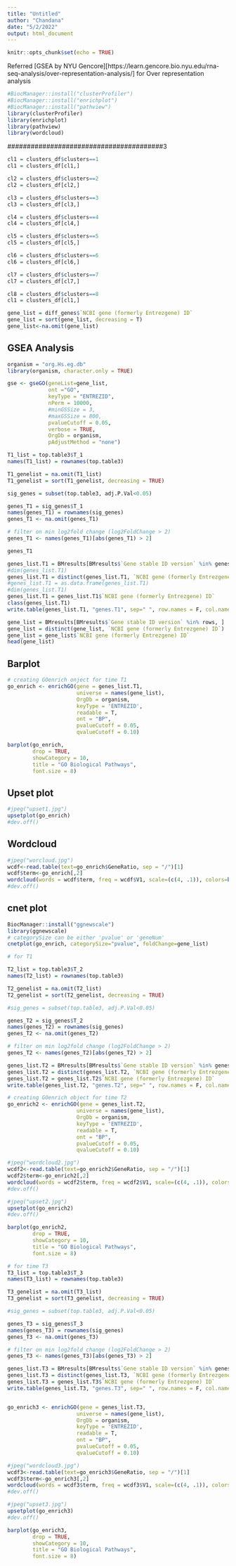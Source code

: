 ```yaml
---
title: "Untitled"
author: "Chandana"
date: "5/2/2022"
output: html_document
---
```


```r
knitr::opts_chunk$set(echo = TRUE)
```

Referred [GSEA by NYU Gencore][https://learn.gencore.bio.nyu.edu/rna-seq-analysis/over-representation-analysis/] for Over representation analysis

```r
#BiocManager::install("clusterProfiler")
#BiocManager::install("enrichplot")
#BiocManager::install("pathview")
library(clusterProfiler)
library(enrichplot)
library(pathview)
library(wordcloud)
```


########################################3

```r
cl1 = clusters_df$clusters==1
cl1 = clusters_df[cl1,]
```

```r
cl2 = clusters_df$clusters==2
cl2 = clusters_df[cl2,]

cl3 = clusters_df$clusters==3
cl3 = clusters_df[cl3,]

cl4 = clusters_df$clusters==4
cl4 = clusters_df[cl4,]

cl5 = clusters_df$clusters==5
cl5 = clusters_df[cl5,]

cl6 = clusters_df$clusters==6
cl6 = clusters_df[cl6,]

cl7 = clusters_df$clusters==7
cl7 = clusters_df[cl7,]

cl8 = clusters_df$clusters==8
cl1 = clusters_df[cl1,]
```
#############################################################

```r
gene_list = diff_genes$`NCBI gene (formerly Entrezgene) ID`
gene_list = sort(gene_list, decreasing = T)
gene_list<-na.omit(gene_list)

```

## GSEA Analysis
```r
organism = "org.Hs.eg.db"
library(organism, character.only = TRUE)

gse <- gseGO(geneList=gene_list, 
             ont ="GO", 
             keyType = "ENTREZID", 
             nPerm = 10000, 
             #minGSSize = 3, 
             #maxGSSize = 800, 
             pvalueCutoff = 0.05, 
             verbose = TRUE, 
             OrgDb = organism, 
             pAdjustMethod = "none")
```


```r
T1_list = top.table3$T_1
names(T1_list) = rownames(top.table3)

T1_genelist = na.omit(T1_list)
T1_genelist = sort(T1_genelist, decreasing = TRUE)

sig_genes = subset(top.table3, adj.P.Val<0.05)

genes_T1 = sig_genes$T_1
names(genes_T1) = rownames(sig_genes)
genes_T1 <- na.omit(genes_T1)

# filter on min log2fold change (log2FoldChange > 2)
genes_T1 <- names(genes_T1)[abs(genes_T1) > 2]

genes_T1
```

```r
genes_list.T1 = BMresults[BMresults$`Gene stable ID version` %in% genes_T1, ]
#dim(genes_list.T1)
genes_list.T1 = distinct(genes_list.T1, `NCBI gene (formerly Entrezgene) ID`)
#genes_list.T1 = as.data.frame(genes_list.T1)
#dim(genes_list.T1)
genes_list.T1 = genes_list.T1$`NCBI gene (formerly Entrezgene) ID`
class(genes_list.T1)
write.table(genes_list.T1, "genes.T1", sep=" ", row.names = F, col.names = F)
```

```r

gene_list = BMresults[BMresults$`Gene stable ID version` %in% rows, ]
gene_list = distinct(gene_list, `NCBI gene (formerly Entrezgene) ID`)
gene_list = gene_list$`NCBI gene (formerly Entrezgene) ID`
head(gene_list)
```

## Barplot

```r
# creating GOenrich onject for time T1
go_enrich <- enrichGO(gene = genes_list.T1,
                      universe = names(gene_list),
                      OrgDb = organism, 
                      keyType = 'ENTREZID',
                      readable = T,
                      ont = "BP",
                      pvalueCutoff = 0.05, 
                      qvalueCutoff = 0.10)
```




```r
barplot(go_enrich, 
        drop = TRUE, 
        showCategory = 10, 
        title = "GO Biological Pathways",
        font.size = 8)
```



## Upset plot

```r
#jpeg("upset1.jpg")
upsetplot(go_enrich)
#dev.off()
```
## Wordcloud

```r
#jpeg("worcloud.jpg")
wcdf<-read.table(text=go_enrich$GeneRatio, sep = "/")[1]
wcdf$term<-go_enrich[,2]
wordcloud(words = wcdf$term, freq = wcdf$V1, scale=(c(4, .1)), colors=brewer.pal(8, "Dark2"), max.words = 50)
#dev.off()
```

## cnet plot

```r
BiocManager::install("ggnewscale")
library(ggnewscale)
# categorySize can be either 'pvalue' or 'geneNum'
cnetplot(go_enrich, categorySize="pvalue", foldChange=gene_list)
```


```r
# for T1

T2_list = top.table3$T_2
names(T2_list) = rownames(top.table3)

T2_genelist = na.omit(T2_list)
T2_genelist = sort(T2_genelist, decreasing = TRUE)

#sig_genes = subset(top.table3, adj.P.Val<0.05)

genes_T2 = sig_genes$T_2
names(genes_T2) = rownames(sig_genes)
genes_T2 <- na.omit(genes_T2)

# filter on min log2fold change (log2FoldChange > 2)
genes_T2 <- names(genes_T2)[abs(genes_T2) > 2]

genes_list.T2 = BMresults[BMresults$`Gene stable ID version` %in% genes_T2, ]
genes_list.T2 = distinct(genes_list.T2, `NCBI gene (formerly Entrezgene) ID`)
genes_list.T2 = genes_list.T2$`NCBI gene (formerly Entrezgene) ID`
write.table(genes_list.T2, "genes.T2", sep=" ", row.names = F, col.names = F)

# creating GOenrich object for time T2
go_enrich2 <- enrichGO(gene = genes_list.T2,
                      universe = names(gene_list),
                      OrgDb = organism, 
                      keyType = 'ENTREZID',
                      readable = T,
                      ont = "BP",
                      pvalueCutoff = 0.05, 
                      qvalueCutoff = 0.10)

#jpeg("wordcloud2.jpg")
wcdf2<-read.table(text=go_enrich2$GeneRatio, sep = "/")[1]
wcdf2$term<-go_enrich2[,2]
wordcloud(words = wcdf2$term, freq = wcdf2$V1, scale=(c(4, .1)), colors=brewer.pal(8, "Dark2"), max.words = 50)
#dev.off()
```

```r
#jpeg("upset2.jpg")
upsetplot(go_enrich2)
#dev.off()
```

```r
barplot(go_enrich2, 
        drop = TRUE, 
        showCategory = 10, 
        title = "GO Biological Pathways",
        font.size = 8)
```




```r
# for time T3
T3_list = top.table3$T_3
names(T3_list) = rownames(top.table3)

T3_genelist = na.omit(T3_list)
T3_genelist = sort(T3_genelist, decreasing = TRUE)

#sig_genes = subset(top.table3, adj.P.Val<0.05)

genes_T3 = sig_genes$T_3
names(genes_T3) = rownames(sig_genes)
genes_T3 <- na.omit(genes_T3)

# filter on min log2fold change (log2FoldChange > 2)
genes_T3 <- names(genes_T3)[abs(genes_T3) > 2]

genes_list.T3 = BMresults[BMresults$`Gene stable ID version` %in% genes_T3, ]
genes_list.T3 = distinct(genes_list.T3, `NCBI gene (formerly Entrezgene) ID`)
genes_list.T3 = genes_list.T3$`NCBI gene (formerly Entrezgene) ID`
write.table(genes_list.T3, "genes.T3", sep=" ", row.names = F, col.names = F)


go_enrich3 <- enrichGO(gene = genes_list.T3,
                      universe = names(gene_list),
                      OrgDb = organism, 
                      keyType = 'ENTREZID',
                      readable = T,
                      ont = "BP",
                      pvalueCutoff = 0.05, 
                      qvalueCutoff = 0.10)

#jpeg("wordcloud3.jpg")
wcdf3<-read.table(text=go_enrich3$GeneRatio, sep = "/")[1]
wcdf3$term<-go_enrich3[,2]
wordcloud(words = wcdf3$term, freq = wcdf3$V1, scale=(c(4, .1)), colors=brewer.pal(8, "Dark2"), max.words = 50)
#dev.off()
```

```r
#jpeg("upset3.jpg")
upsetplot(go_enrich3)
#dev.off()
```


```r
barplot(go_enrich3, 
        drop = TRUE, 
        showCategory = 10, 
        title = "GO Biological Pathways",
        font.size = 8)
```

